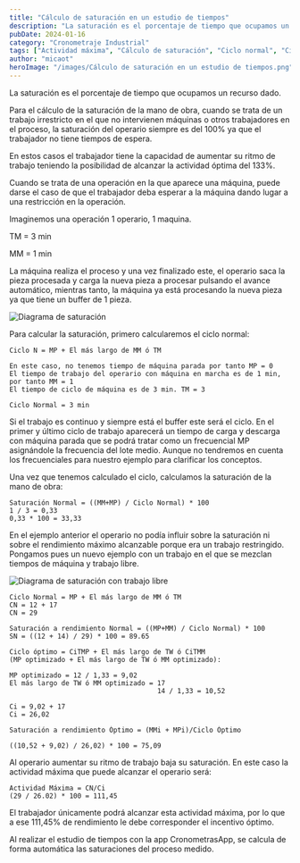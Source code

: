 ```yaml
---
title: "Cálculo de saturación en un estudio de tiempos"
description: "La saturación es el porcentaje de tiempo que ocupamos un recurso dado. Aprende a calcular la saturación de la mano de obra en diferentes escenarios de trabajo con y sin restricciones."
pubDate: 2024-01-16
category: "Cronometraje Industrial"
tags: ["Actividad máxima", "Cálculo de saturación", "Ciclo normal", "Ciclo óptimo", "CronometrasApp", "Estudio de tiempos", "Incentivos por rendimiento", "Operaciones con máquinas", "Saturación", "Trabajo restringido"]
author: "micaot"
heroImage: "/images/Cálculo de saturación en un estudio de tiempos.png"
---
```


La saturación es el porcentaje de tiempo que ocupamos un recurso dado.

Para el cálculo de la saturación de la mano de obra, cuando se trata de un trabajo irrestricto en el que no intervienen máquinas o otros trabajadores en el proceso, la saturación del operario siempre es del 100% ya que el trabajador no tiene tiempos de espera.

En estos casos el trabajador tiene la capacidad de aumentar su ritmo de trabajo teniendo la posibilidad de alcanzar la actividad óptima del 133%.

Cuando se trata de una operación en la que aparece una máquina, puede darse el caso de que el trabajador deba esperar a la máquina dando lugar a una restricción en la operación.

Imaginemos una operación 1 operario, 1 maquina.

TM = 3 min

MM = 1 min

La máquina realiza el proceso y una vez finalizado este, el operario saca la pieza procesada y carga la nueva pieza a procesar pulsando el avance automático, mientras tanto, la máquina ya está procesando la nueva pieza ya que tiene un buffer de 1 pieza.

![Diagrama de saturación](/images/default.png)

Para calcular la saturación, primero calcularemos el ciclo normal:

```
Ciclo N = MP + El más largo de MM ó TM

En este caso, no tenemos tiempo de máquina parada por tanto MP = 0
El tiempo de trabajo del operario con máquina en marcha es de 1 min, por tanto MM = 1
El tiempo de ciclo de máquina es de 3 min. TM = 3

Ciclo Normal = 3 min
```

Si el trabajo es continuo y siempre está el buffer este será el ciclo. En el primer y último ciclo de trabajo aparecerá un tiempo de carga y descarga con máquina parada que se podrá tratar como un frecuencial MP asignándole la frecuencia del lote medio. Aunque no tendremos en cuenta los frecuenciales para nuestro ejemplo para clarificar los conceptos.

Una vez que tenemos calculado el ciclo, calculamos la saturación de la mano de obra:

```
Saturación Normal = ((MM+MP) / Ciclo Normal) * 100
1 / 3 = 0,33
0,33 * 100 = 33,33
```

En el ejemplo anterior el operario no podía influir sobre la saturación ni sobre el rendimiento máximo alcanzable porque era un trabajo restringido. Pongamos pues un nuevo ejemplo con un trabajo en el que se mezclan tiempos de máquina y trabajo libre.

![Diagrama de saturación con trabajo libre](/images/default.png)

```
Ciclo Normal = MP + El más largo de MM ó TM
CN = 12 + 17
CN = 29
```

```
Saturación a rendimiento Normal = ((MP+MM) / Ciclo Normal) * 100
SN = ((12 + 14) / 29) * 100 = 89.65
```

```
Ciclo óptimo = CiTMP + El más largo de TW ó CiTMM
(MP optimizado + El más largo de TW ó MM optimizado):

MP optimizado = 12 / 1,33 = 9,02
El más largo de TW ó MM optimizado = 17
                                     14 / 1,33 = 10,52

Ci = 9,02 + 17
Ci = 26,02
```

```
Saturación a rendimiento Óptimo = (MMi + MPi)/Ciclo Óptimo

((10,52 + 9,02) / 26,02) * 100 = 75,09
```

Al operario aumentar su ritmo de trabajo baja su saturación. En este caso la actividad máxima que puede alcanzar el operario será:

```
Actividad Máxima = CN/Ci
(29 / 26.02) * 100 = 111,45
```

El trabajador únicamente podrá alcanzar esta actividad máxima, por lo que a ese 111,45% de rendimiento le debe corresponder el incentivo óptimo.

Al realizar el estudio de tiempos con la app CronometrasApp, se calcula de forma automática las saturaciones del proceso medido.